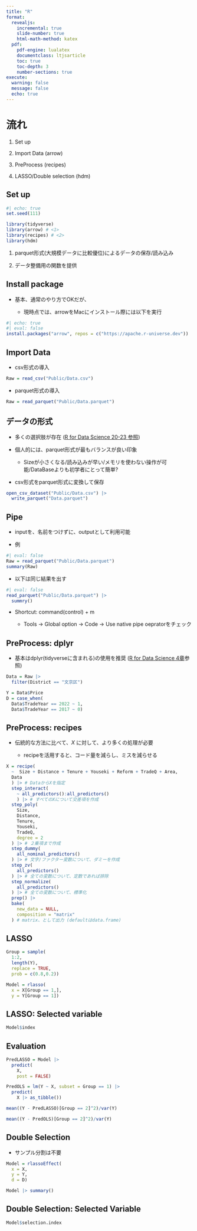 ```yaml
---
title: "R"
format:
  revealjs:
    incremental: true 
    slide-number: true
    html-math-method: katex
  pdf:
    pdf-engine: lualatex
    documentclass: ltjsarticle 
    toc: true
    toc-depth: 3
    number-sections: true
execute: 
  warning: false
  message: false
  echo: true
---
```


# 流れ

1. Set up

2. Import Data (arrow)

3. PreProcess (recipes)

4. LASSO/Double selection (hdm)


## Set up

```r
#| echo: true
set.seed(111)

library(tidyverse)
library(arrow) # <1>
library(recipes) # <2>
library(hdm)
```

1. parquet形式(大規模データに比較優位)によるデータの保存/読み込み

2. データ整備用の関数を提供

## Install package

- 基本、通常のやり方でOKだが、

    - 現時点では、arrowをMacにインストール際には以下を実行

```r
#| echo: true
#| eval: false
install.packages("arrow", repos = c("https://apache.r-universe.dev"))
```

## Import Data

- csv形式の導入

```r
Raw = read_csv("Public/Data.csv")
```

- parquet形式の導入

```r
Raw = read_parquet("Public/Data.parquet")
```

## データの形式

- 多くの選択肢が存在 ([R for Data Science 20-23 参照](https://r4ds.hadley.nz/import))

- 個人的には、parquet形式が最もバランスが良い印象

    - Sizeが小さくなる/読み込みが早い/メモリを使わない操作が可能/DataBaseよりも初学者にとって簡単?

- csv形式をparquet形式に変換して保存

```r
open_csv_dataset("Public/Data.csv") |> 
  write_parquet("Data.parquet")
```

## Pipe

- inputを、名前をつけずに、outputとして利用可能

- 例

```r
#| eval: false
Raw = read_parquet("Public/Data.parquet")
summary(Raw)
```

- 以下は同じ結果を出す

```r
#| eval: false
read_parquet("Public/Data.parquet") |> 
  summry()
```

- Shortcut: command(control) + m

    - Tools -> Global option -> Code -> Use native pipe oepratorをチェック

## PreProcess: dplyr

- 基本はdplyr(tidyverseに含まれる)の使用を推奨 ([R for Data Science 4章](https://r4ds.hadley.nz/data-transform)参照)

```r
Data = Raw |> 
  filter(District == "文京区")

Y = Data$Price
D = case_when(
  Data$TradeYear == 2022 ~ 1,
  Data$TradeYear == 2017 ~ 0)
```

## PreProcess: recipes

- 伝統的な方法に比べて、$X$ に対して、より多くの処理が必要

    - recipeを活用すると、コード量を減らし、ミスを減らせる

```r
X = recipe(
  ~  Size + Distance + Tenure + Youseki + Reform + TradeQ + Area,
  Data
  ) |> # DataからXを指定 
  step_interact(
    ~ all_predictors():all_predictors()
    ) |> # すべてのXについて交差項を作成
  step_poly(
    Size,
    Distance,
    Tenure,
    Youseki,
    TradeQ,
    degree = 2
  ) |> # ２乗項まで作成
  step_dummy(
    all_nominal_predictors()
  ) |> # 文字/ファクター変数について、ダミーを作成
  step_zv(
    all_predictors()
  ) |> # 全ての変数について、定数であれば排除
  step_normalize(
    all_predictors()
  ) |> # 全ての変数について、標準化
  prep() |> 
  bake(
    new_data = NULL,
    composition = "matrix"
  ) # matrix、として出力 (defaultはdata.frame)
```

## LASSO

```r
Group = sample(
  1:2,
  length(Y),
  replace = TRUE,
  prob = c(0.8,0.2))

Model = rlasso(
  x = X[Group == 1,],
  y = Y[Group == 1])
```

## LASSO: Selected variable

```r
Model$index
```

## Evaluation

```r
PredLASSO = Model |> 
  predict(
    X,
    post = FALSE)

PredOLS = lm(Y ~ X, subset = Group == 1) |> 
  predict(
    X |> as_tibble())

mean((Y - PredLASSO)[Group == 2]^2)/var(Y)

mean((Y - PredOLS)[Group == 2]^2)/var(Y)
```


## Double Selection

- サンプル分割は不要

```r
Model = rlassoEffect(
  x = X,
  y = Y,
  d = D)

Model |> summary()
```


## Double Selection: Selected Variable

```r
Model$selection.index
```
